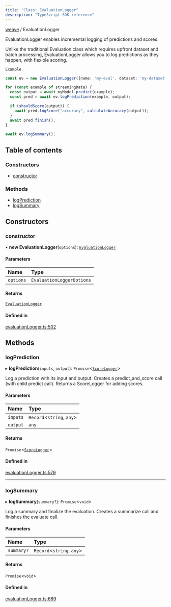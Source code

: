 ```yaml
---
title: "Class: EvaluationLogger"
description: "TypeScript SDK reference"
---
```


[weave](../) / EvaluationLogger



EvaluationLogger enables incremental logging of predictions and scores.

Unlike the traditional Evaluation class which requires upfront dataset and batch processing,
EvaluationLogger allows you to log predictions as they happen, with flexible scoring.

`Example`

```ts
const ev = new EvaluationLogger({name: 'my-eval', dataset: 'my-dataset'});

for (const example of streamingData) {
  const output = await myModel.predict(example);
  const pred = await ev.logPrediction(example, output);

  if (shouldScore(output)) {
    await pred.logScore("accuracy", calculateAccuracy(output));
  }
  await pred.finish();
}

await ev.logSummary();
```

## Table of contents

### Constructors

- [constructor](./EvaluationLogger#constructor)

### Methods

- [logPrediction](./EvaluationLogger#logprediction)
- [logSummary](./EvaluationLogger#logsummary)

## Constructors

### constructor

• **new EvaluationLogger**(`options`): [`EvaluationLogger`](./EvaluationLogger)

#### Parameters

| Name | Type |
| :------ | :------ |
| `options` | `EvaluationLoggerOptions` |

#### Returns

[`EvaluationLogger`](./EvaluationLogger)

#### Defined in

[evaluationLogger.ts:502](https://github.com/wandb/weave/blob/5d9590d2658eeb69c9c9f04342e107bf9a0a4c90/sdks/node/src/evaluationLogger.ts#L502)

## Methods

### logPrediction

▸ **logPrediction**(`inputs`, `output`): `Promise`\<[`ScoreLogger`](./ScoreLogger)\>

Log a prediction with its input and output.
Creates a predict_and_score call (with child predict call).
Returns a ScoreLogger for adding scores.

#### Parameters

| Name | Type |
| :------ | :------ |
| `inputs` | `Record`\<`string`, `any`\> |
| `output` | `any` |

#### Returns

`Promise`\<[`ScoreLogger`](./ScoreLogger)\>

#### Defined in

[evaluationLogger.ts:579](https://github.com/wandb/weave/blob/5d9590d2658eeb69c9c9f04342e107bf9a0a4c90/sdks/node/src/evaluationLogger.ts#L579)

___

### logSummary

▸ **logSummary**(`summary?`): `Promise`\<`void`\>

Log a summary and finalize the evaluation.
Creates a summarize call and finishes the evaluate call.

#### Parameters

| Name | Type |
| :------ | :------ |
| `summary?` | `Record`\<`string`, `any`\> |

#### Returns

`Promise`\<`void`\>

#### Defined in

[evaluationLogger.ts:669](https://github.com/wandb/weave/blob/5d9590d2658eeb69c9c9f04342e107bf9a0a4c90/sdks/node/src/evaluationLogger.ts#L669)